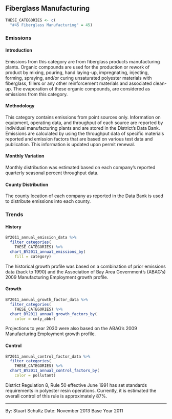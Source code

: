 ## Fiberglass Manufacturing

```r
THESE_CATEGORIES <- c(
  "#45 Fiberglass Manufacturing" = 45)
```

### Emissions

#### Introduction {-}

Emissions from this category are from fiberglass products manufacturing plants. Organic compounds are used for the production or rework of product by mixing, pouring, hand laying-up, impregnating, injecting, forming, spraying, and/or curing unsaturated polyester materials with fiberglass, fillers or any other reinforcement materials and associated clean- up. The evaporation of these organic compounds, are considered as emissions from this category.

#### Methodology {-}

This category contains emissions from point sources only. Information on equipment, operating data, and throughput of each source are reported by individual manufacturing plants and are stored in the District's Data Bank. Emissions are calculated by using the throughput data of specific materials reported and emission factors that are based on various test data and publication. This information is updated upon permit renewal.

#### Monthly Variation {-}

Monthly distribution was estimated based on each company's reported quarterly seasonal percent throughput data.

#### County Distribution {-}

The county location of each company as reported in the Data Bank is used to distribute emissions into each county.

### Trends

#### History {-}

```r
BY2011_annual_emission_data %>%
  filter_categories(
    THESE_CATEGORIES) %>%
  chart_BY2011_annual_emissions_by(
    fill = category) 
```

The historical growth profile was based on a combination of prior emissions data (back to 1990) and the Association of Bay Area Government’s (ABAG’s) 2009 Manufacturing Employment growth profile.

#### Growth {-}

```r
BY2011_annual_growth_factor_data %>%
  filter_categories(
    THESE_CATEGORIES) %>%
  chart_BY2011_annual_growth_factors_by(
    color = cnty_abbr)
```

Projections to year 2030 were also based on the ABAG’s 2009 Manufacturing Employment growth profile.

#### Control {-}

```r
BY2011_annual_control_factor_data %>%
  filter_categories(
    THESE_CATEGORIES) %>%
  chart_BY2011_annual_control_factors_by(
    color = pollutant)
```

District Regulation 8, Rule 50 effective June 1991 has set standards requirements in polyester resin operations. Currently, it is estimated the overall control of this rule is approximately 87%.

***

By: Stuart Schultz 
Date: November 2013 
Base Year 2011
